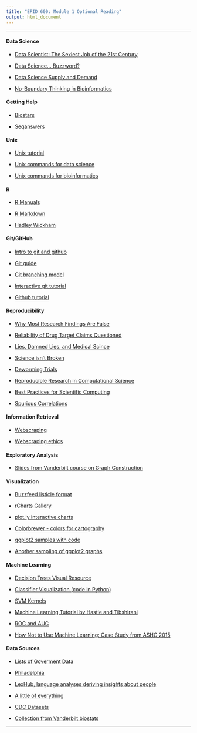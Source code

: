 ```yaml
---
title: "EPID 600: Module 1 Optional Reading"
output: html_document
---
```

***

#### Data Science

- [Data Scientist: The Sexiest Job of the 21st Century](https://hbr.org/2012/10/data-scientist-the-sexiest-job-of-the-21st-century/)

- [Data Science... Buzzword?](http://www.forbes.com/sites/gilpress/2013/08/19/data-science-whats-the-half-life-of-a-buzzword/)

- [Data Science Supply and Demand](http://www.forbes.com/sites/gilpress/2015/04/30/the-supply-and-demand-of-data-scientists-what-the-surveys-say/)

- [No-Boundary Thinking in Bioinformatics](http://www.biodatamining.org/content/6/1/19)


#### Getting Help

- [Biostars](https://www.biostars.org/)

- [Seqanswers](http://seqanswers.com/)


#### Unix

- [Unix tutorial](http://www.ee.surrey.ac.uk/Teaching/Unix/)

- [Unix commands for data science](http://www.gregreda.com/2013/07/15/unix-commands-for-data-science/)

- [Unix commands for bioinformatics](http://lh3lh3.users.sourceforge.net/biounix.shtml)


#### R

- [R Manuals](https://cran.r-project.org/manuals.html)

- [R Markdown](http://rmarkdown.rstudio.com/)

- [Hadley Wickham](http://priceonomics.com/hadley-wickham-the-man-who-revolutionized-r/)


#### Git/GitHub

- [Intro to git and github](http://journals.plos.org/ploscompbiol/article?id=10.1371/journal.pcbi.1004668)

- [Git guide](https://rogerdudler.github.io/git-guide/)

- [Git branching model](http://nvie.com/posts/a-successful-git-branching-model/)

- [Interactive git tutorial](https://try.github.io/levels/1/challenges/1)

- [Github tutorial](http://kbroman.org/github_tutorial/)


#### Reproducibility

- [Why Most Research Findings Are False](http://www.ncbi.nlm.nih.gov/pmc/articles/PMC1182327/pdf/pmed.0020124.pdf)

- [Reliability of Drug Target Claims Questioned](http://blogs.nature.com/news/2011/09/reliability_of_new_drug_target.html)

- [Lies, Damned Lies, and Medical Scince](http://www.theatlantic.com/magazine/archive/2010/11/lies-damned-lies-and-medical-science/308269/)

- [Science isn't Broken](http://fivethirtyeight.com/features/science-isnt-broken/)

- [Deworming Trials](http://www.buzzfeed.com/bengoldacre/deworming-trials)

- [Reproducible Research in Computational Science](http://www.ncbi.nlm.nih.gov/pmc/articles/PMC3383002/)

- [Best Practices for Scientific Computing](http://journals.plos.org/plosbiology/article?id=10.1371/journal.pbio.1001745)

- [Spurious Correlations](http://www.tylervigen.com/spurious-correlations)


#### Information Retrieval

- [Webscraping](https://blog.hartleybrody.com/web-scraping/)

- [Webscraping ethics](https://quickleft.com/blog/is-web-scraping-ethical/)

#### Exploratory Analysis

- [Slides from Vanderbilt course on Graph Construction](http://biostat.mc.vanderbilt.edu/wiki/pub/Main/StatGraphCourse/graphscourse.pdf)


#### Visualization

- [Buzzfeed listicle format](http://www.storybench.org/using-buzzfeeds-listicle-format-tell-stories-maps-charts/)

- [rCharts Gallery](http://rcharts.io/gallery/)

- [plot.ly interactive charts](http://moderndata.plot.ly/interactive-r-visualizations-with-d3-ggplot2-rstudio/)

- [Colorbrewer - colors for cartography](http://colorbrewer2.org/)

- [ggplot2 samples with code](http://rvisualization.com/r-scripts/)

- [Another sampling of ggplot2 graphs](http://shiny.stat.ubc.ca/r-graph-catalog/)



#### Machine Learning

- [Decision Trees Visual Resource](http://www.r2d3.us/visual-intro-to-machine-learning-part-1/)

- [Classifier Visualization (code in Python)](http://scikit-learn.org/stable/auto_examples/plot_classifier_comparison.html)

- [SVM Kernels](http://scikit-learn.org/stable/auto_examples/svm/plot_svm_kernels.html)

- [Machine Learning Tutorial by Hastie and Tibshirani](http://www.r-bloggers.com/in-depth-introduction-to-machine-learning-in-15-hours-of-expert-videos/)

- [ROC and AUC](http://www.joyofdata.de/blog/illustrated-guide-to-roc-and-auc/)

- [How Not to Use Machine Learning: Case Study from ASHG 2015](http://andrewgelman.com/2015/10/10/gay-gene-tabloid-hype-update/)

#### Data Sources

- [Lists of Goverment Data](http://www.data.gov/open-gov/)

- [Philadelphia](https://www.opendataphilly.org/)

- [LexHub, language analyses deriving insights about people](http://lexhub.org/data_sets.html)

- [A little of everything](https://github.com/caesar0301/awesome-public-datasets/blob/master/README.rst)

- [CDC Datasets](http://www.cdc.gov/nchs/data_access/ftp_data.htm)

- [Collection from Vanderbilt biostats](http://biostat.mc.vanderbilt.edu/wiki/Main/DataSets)

***

